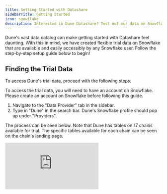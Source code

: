 ```yaml
---
title: Getting Started with Datashare
sidebarTitle: Getting Started
icon: snowflake
description: Interested in Dune Datashare? Test out our data on Snowflake!
---
```


Dune's vast data catalog can make getting started with Datashare feel daunting. With this in mind, we have created flexible trial data on Snowflake that are available and easily accessibly by any Snowflake user. Follow the step-by-step setup guide below to begin!

## Finding the Trial Data

To access Dune's trial data, proceed with the following steps: 

<Warning>
  To access the trial data, you will need to have an account on Snowflake. Please create an account on Snowflake before following this guide.
</Warning>

1. Navigate to the "Data Provider" tab in the sidebar.
2. Type in "Dune" in the search bar. Dune's Snowflake profile should pop up under "Providers".

The process can be seen below. Note that Dune has tables on 17 chains available for trial. The specific tables available for each chain can be seen on the chain's landing page.

<div
  style={{
    position: "relative",
    paddingBottom: "calc(52.74853801169591% + 41px)",
    height: 0
  }}
>
  <iframe
    src="https://demo.arcade.software/qNJ56zJxbqp51vwBXgD4?embed&show_copy_link=true"
    frameBorder={0}
    loading="lazy"
    webkitallowfullscreen=""
    mozallowfullscreen=""
    allowFullScreen=""
    style={{
      position: "absolute",
      top: 0,
      left: 0,
      width: "100%",
      height: "100%",
      colorScheme: "light"
    }}
    title= "Snowflake - How to find trial data"
  />
</div>

## Accessing the Trial Data

Once you've identified which chain(s) you'd like to add for your trial, you will take the following steps (note that you will need to repeat this process for each chain you want to add to your trial): 

1. Navigate to the "Get" button under "30 Days Free".
2. Click the "Get" button.
3. In the window that pops up, make sure that make sure that "Try for Free" is highlighted and select your preferred options.

<Tip>
When you click "Get" you will be provided with a few options.

**Database Name:** The prechosen name for the database is here. If you'd like to change the name of the database, you can do so in this box.

**Roles:** If you would like to limit access to this trial, you can choose which roles can access the data. 
</Tip>

4. Click "Get".

When the data is ready to use, the screen will show a popup. From there if you'd like to immediately start querying the data, you can select "Query Data". If you would like to navigate away from the page, you can always return to query the data by selecting "Open" on the chain's landing page.

<div
  style={{
    position: "relative",
    paddingBottom: "calc(52.74853801169591% + 41px)",
    height: 0
  }}
>
  <iframe
    src="https://demo.arcade.software/oIRO4Z9EMYU6ekSMDoQs?embed&show_copy_link=true"
    frameBorder={0}
    loading="lazy"
    webkitallowfullscreen=""
    mozallowfullscreen=""
    allowFullScreen=""
    style={{
      position: "absolute",
      top: 0,
      left: 0,
      width: "100%",
      height: "100%",
      colorScheme: "light"
    }}
    title= "Snowflake: How to Download Trial Data"
  />
</div>

<Warning>
 Note that due to Snowflake's setup, you may need to click the "Get" button twice. Once to copy the data to the local server, and again to actually "Get" the data. To be safe, it's always good to open the trial data from the landing page to make sure it was successfully added to your Snowflake.
</Warning>

Once you've confirmed that the data has successfully been added to your Snowflake as a database, you are free to be begin querying! You can add as many of the trial chains to your Snowflake as you'd like for 30 days.